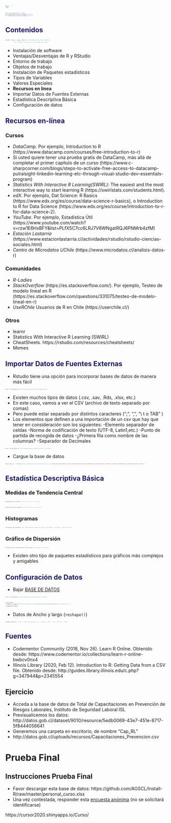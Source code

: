 ```yaml
---
title: "Curso Introductorio al uso de R Studio- Clase 3"
output:
  ioslides_presentation:
    autosize: true
    transition: slower
    logo: logo.png
    code_folding: hide
    toc_float: TRUE 
---
```


<style>
.superbigimage{
    overflow-y:scroll;
    white-space: nowrap;
}
.superbigimage img{
    overflow-y: scroll;
    overflow-x: hidden;
}
.p {
  text-align: right;
}
.reveal section p {
    font-size: 0.5em;
}
.reveal .slides section .slideContent ui li{
    font-size: 0.6em;
    color: red;
}
.reveal section pre code {
    font-size: 0.6em;
}
.future-steps {
  color: MidnightBlue;
}
.otro {
  color: Teal;
}
.Advertencia {
  color: Crimson;
}
code.r{
  font-size: 3px;
}
pre {
  white-space: pre !important;
  overflow-y: scroll !important;
  max-height: 10vh !important;
  font-size: 1px;
}
.small-code pre code {
  font-size: 0.8em;
}
.codefont pre {
    font-size: 2px;
    line-height: 1px;
}
.gdbar img {
    width: 500px !important;
    height: 150px !important;
    margin: 10px 10px;
}
.gdbar {
    width: 550px !important;
    height: 175px !important;
}
slides > slide:not(.nobackground):before {
    right: 0px;    
    width: 200px;
    height: 70px;
    background-size: 1px 1px;
    padding: 0px 0;
}
.forceBreak { -webkit-column-break-after: always; break-after: column; }
slides > slide {
  overflow-x: auto !important;
  overflow-y: auto !important;
}
</style>
<script>
slides > slide:not(.nobackground):before {
  background: none;
}
</script>


```r
knitr::opts_chunk$set(echo = FALSE)
if(!require(dplyr)){install.packages("dplyr")}
if(!require(readxl)){install.packages("readxl")}
```

## Contenidos{.future-steps}

```r
htmltools::img(src = knitr::image_uri("G:/Mi unidad/Alvacast/Curso/logo.png"), 
               alt = 'logo', 
               style = 'opacity: 0.8;position:fixed; top:100%;right:100%')
```

- Instalación de software
- Ventajas/Desventajas de R y RStudio
- Entorno de trabajo
- Objetos de trabajo
- Instalación de Paquetes estadísticos
- Tipos de Variables 
- Valores Especiales
- **Recursos en línea** 
- Importar Datos de Fuentes Externas
- Estadística Descriptiva Básica 
- Configuración de datos

## Recursos en-línea {.future-steps .smaller}

### Cursos

- *DataCamp*. Por ejemplo, Introduction to R (https://www.datacamp.com/courses/free-introduction-to-r)
- Si usted quiere tener una prueba gratis de DataCamp, más allá de completar el primer capítulo de un curso (https://www.c-sharpcorner.com/blogs/steps-to-activate-free-access-to-datacamp-pulralsight-linkedin-learning-etc-through-visual-studio-dev-essentials-program)
- *Statistics With Interactive R Learning(SWIRL)*: The easiest and the most interactive way to start learning R (https://swirlstats.com/students.html).
- *edX*. Por ejemplo, Dat Science: R Basics (https://www.edx.org/es/course/data-science-r-basics), o Introduction to R for Data Science (https://www.edx.org/es/course/introduction-to-r-for-data-science-2).
- *YouTube*. Por ejemplo, Estadística Útil (https://www.youtube.com/watch?v=rzw1E6HxBFY&list=PLfX5C7cc6LRJ7V6WNgatRQJ6PNMrb4zfM)
- *Estación Lastarria* (https://www.estacionlastarria.cl/actividades/rstudio/rstudio-ciencias-sociales.html)
- *Centro de Microdatos UChile* (https://www.microdatos.cl/analisis-datos-r)

### Comunidades

- *R-Ladies*
- *StackOverflow* (https://es.stackoverflow.com/). Por ejemplo, Testeo de modelo lineal en R (https://es.stackoverflow.com/questions/331075/testeo-de-modelo-lineal-en-r) 
- *UseRChile* Usuarios de R en Chile (https://userchile.cl/)

### Otros

- learnr
- Statistics With Interactive R Learning (SWIRL)
- CheatSheets. https://rstudio.com/resources/cheatsheets/
- Memes

## Importar Datos de Fuentes Externas {.future-steps .smaller}

- Rstudio tiene una opción para incorporar bases de datos de manera más fácil

```r
knitr::include_graphics("G:/Mi unidad/Alvacast/Curso/Import_dataset.png")
```

- Existen muchos tipos de datos (.csv, .sav, .Rds, .xlsx, etc.)
- En este caso, vamos a ver el CSV (archivo de texto separado por comas)
- Pero puede estar separado por distintos caracteres (";", ",", "\\\ t o TAB" )
- Los elementos que definen a una importación de un csv que hay que tener en consideración son los siguientes:
  -Elemento separador de celdas
  -Norma de codificación de texto (UTF-8, Latin1,etc.)
  -Punto de partida de recogida de datos
  -¿Primera fila como nombre de las columnas?
  -Separador de Decimales

```r
knitr::include_graphics("G:/Mi unidad/Alvacast/Curso/gastos_casa_csv_foto.png")
```

- Cargue la base de datos

```r
Gastos_casa_csv <- read.delim("G:/Mi unidad/Alvacast/Curso/Gastos_casa_csv.txt") ##CADA UNO DEBE CAMBIAR LA RUTA DE OBTENCIÓN DEL ARCHIVO, DEPENDIENDO DEL DIRECTORIO DONDE LO GUARDOÓ. SE ACONSEJA GUARDARLO EN LA MISMA CARPETA QUE EL PROYECTO.
```

## Estadística Descriptiva Básica {.future-steps .smaller}

### Medidas de Tendencia Central
```r
mean(Gastos_casa_csv$monto, na.rm=T) #Utilizar este argumento.
```

```r
median(Gastos_casa_csv$monto, na.rm=T) #Utilizar este argumento.
```

### Histogramas
```r
hist(Gastos_casa_csv$monto, main= "Histograma de Frecuencias, Monto de Cada Gasto", xlab="Monto", ylab="Frecuencia")
```

### Gráfico de Dispersión
```r
plot(Gastos_casa_csv$monto,Gastos_casa_csv$monto, xlab="Monto",ylab="Monto")
```

- Existen otro tipo de paquetes estadísticos para gráficos más complejos y amigables

## Configuración de Datos {.future-steps .smaller}
- Bajar [BASE DE DATOS](https://raw.githubusercontent.com/AGSCL/Curso_R/master/0c963a043f92e3c567b6afb48d406df5a2f38f5c/depositos_a_plazo.xlsx)

```r
knitr::include_graphics("G:/Mi unidad/Alvacast/Curso/Importar_xlsx.png")
```

```r
library(readxl)
coronavirus <- read_excel("G:/Mi unidad/Alvacast/Curso/0c963a043f92e3c567b6afb48d406df5a2f38f5c/coronavirus.xlsx", 
    sheet = "Hoja1")
str(depositos_a_plazo)
```

- Datos de Ancho y largo (`reshape()`)

```r
reshape(coronavirus, v.names = "monto_invertido_med", idvar = "estado", timevar = "mes", direction = "wide")
```



## Fuentes {.future-steps .smaller}

- Codementor Community (2018, Nov 26). Learn R Online. Obtenido desde: https://www.codementor.io/collections/learn-r-online-bwbcv0nx4
- Illinois Library (2020, Feb 12). Introduction to R: Getting Data from a CSV file. Obtenido desde: http://guides.library.illinois.edu/c.php?g=347944&p=2345554


## Ejercicio {#future-steps .smaller}
- Acceda a la base de datos de Total de Capacitaciones en Prevención de Riesgos Laborales, Instituto de Seguridad Laboral ISL
- Previsualicemos los datos: http://datos.gob.cl/dataset/9010/resource/5edb0069-43e7-451e-8717-5f8444056641
- Generemos una carpeta en escritorio, de nombre "Cap_RL"
- http://datos.gob.cl/uploads/recursos/Capacitaciones_Prevencion.csv


# Prueba Final {#future-steps .smaller}

## Instrucciones Prueba Final
- Favor descargar esta base de datos: https://github.com/AGSCL/Install-R/raw/master/personal_curso.xlsx
- Una vez contestada, responder esta [encuesta anónima](https://forms.gle/mQH6S2tHd22BKbYb9) (no se solicitará identificarse)

::: notes
https://cursor2020.shinyapps.io/Curso/
::: 